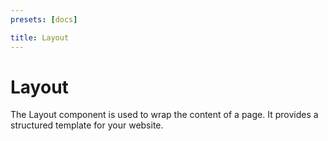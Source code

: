 ```yaml
---
presets: [docs]

title: Layout
---
```



# Layout

The Layout component is used to wrap the content of a page. It provides a structured template for your website.

<Code code={Layout} lang="astro" />
